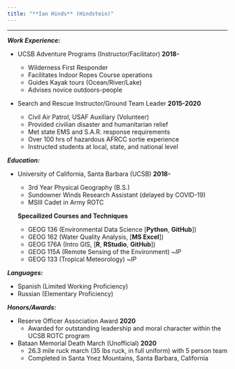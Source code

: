 ```yaml
---
title: "**Ian Hinds** (Hindstein)"
---
```

*****

***Work Experience:***

- UCSB Adventure Programs (Instructor/Facilitator) **2018-**

  - Wilderness First Responder
  - Facilitates Indoor Ropes Course operations
  - Guides Kayak tours (Ocean/River/Lake)
  - Advises novice outdoors-people

- Search and Rescue Instructor/Ground Team Leader **2015-2020**
  - Civil Air Patrol, USAF Auxiliary (Volunteer)
  - Provided civilian disaster and humanitarian relief
  - Met state EMS and S.A.R. response requirements
  - Over 100 hrs of hazardous AFRCC sortie experience
  - Instructed students at local, state, and national level

***Education:*** 

- University of California, Santa Barbara (UCSB) **2018-**

  - 3rd Year Physical Geography (B.S.)
  - Sundowner Winds Research Assistant (delayed by COVID-19)
  - MSIII Cadet in Army ROTC
  
  **Specailized Courses and Techniques**
  - GEOG 136 (Environmental Data Science [**Python**,  **GitHub**])
  - GEOG 162 (Water Quality Analysis, [**MS Excel**])
  - GEOG 176A (Intro GIS, [**R**, **RStudio**, **GitHub**])
  - GEOG 115A (Remote Sensing of the Environment) ~*IP*
  - GEOG 133 (Tropical Meteorology) ~*IP*
  
***Languages:***

- Spanish (Limited Working Proficiency)
- Russian (Elementary Proficiency)

***Honors/Awards:***

- Reserve Officer Association Award **2020**
  - Awarded for outstanding leadership and moral character within the UCSB ROTC program
- Bataan Memorial Death March (Unofficial) **2020**
  - 26.3 mile ruck march (35 lbs ruck, in full uniform) with 5 person team
  - Completed in Santa Ynez Mountains, Santa Barbara, California



